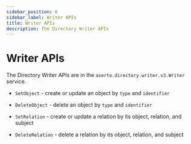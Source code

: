 ```yaml
---
sidebar_position: 6
sidebar_label: Writer APIs
title: Writer APIs
description: The Directory Writer APIs
---
```


# Writer APIs

The Directory Writer APIs are in the `aserto.directory.writer.v3.Writer` service.

- `SetObject` - create or update an object by `type` and `identifier`
- `DeleteObject` - delete an object by `type` and `identifier`

- `SetRelation` - create or update a relation by its object, relation, and subject
- `DeleteRelation` - delete a relation by its object, relation, and subject
